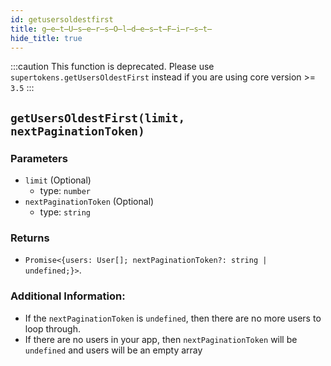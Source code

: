 ```yaml
---
id: getusersoldestfirst
title: g̶e̶t̶U̶s̶e̶r̶s̶O̶l̶d̶e̶s̶t̶F̶i̶r̶s̶t̶
hide_title: true
---
```


:::caution
This function is deprecated. Please use `supertokens.getUsersOldestFirst` instead if you are using core version >= `3.5`
:::

## ``getUsersOldestFirst(limit, nextPaginationToken)``

### Parameters
- ``limit`` (Optional)
  - type: ``number``
- ``nextPaginationToken`` (Optional)
  - type: ``string``


### Returns
- ``Promise<{users: User[]; nextPaginationToken?: string | undefined;}>``.

### Additional Information:
- If the ``nextPaginationToken`` is ``undefined``, then there are no more users to loop through.
- If there are no users in your app, then ``nextPaginationToken`` will be ``undefined`` and users will be an empty array
